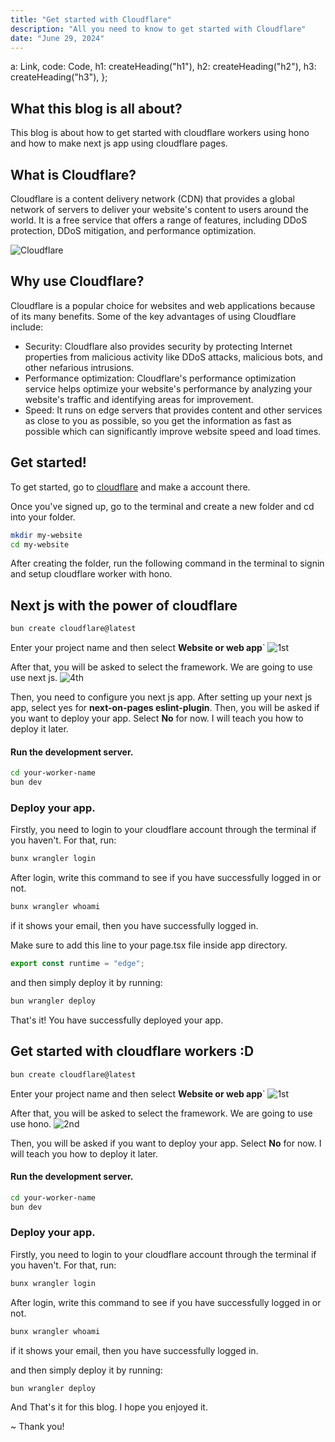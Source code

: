 ```yaml
---
title: "Get started with Cloudflare"
description: "All you need to know to get started with Cloudflare"
date: "June 29, 2024"
---
```



  a: Link,
  code: Code,
  h1: createHeading("h1"),
  h2: createHeading("h2"),
  h3: createHeading("h3"),
};

## What this blog is all about?
This blog is about how to get started with cloudflare workers using hono and how to make next js app using cloudflare pages.

## What is Cloudflare?
Cloudflare is a content delivery network (CDN) that provides
a global network of servers to deliver your website's
content to users around the world. It is a free service 
that offers a range of features, including DDoS protection, 
DDoS mitigation, and performance optimization.

![Cloudflare](/images/cloudflare/cfog.png)

## Why use Cloudflare?
Cloudflare is a popular choice for websites and web applications
because of its many benefits. Some of the key advantages of 
using Cloudflare include:
- Security: Cloudflare also provides security by protecting Internet properties from malicious activity like DDoS attacks, malicious bots, and other nefarious intrusions.
- Performance optimization: Cloudflare's performance optimization service helps optimize your website's performance by analyzing your website's traffic and identifying areas for improvement.  
- Speed: It runs on edge servers that provides content and other services as close to you as possible, so you get the information as fast as possible which can significantly improve website speed and load times.

## Get started!
To get started, go to [cloudflare](https://dash.cloudflare.com/sign-up) and make a account there. 

Once you've signed up, go to the terminal and create a new folder and cd into your folder.
```bash
mkdir my-website
cd my-website
```

After creating the folder, run the following
command in the terminal to signin and setup
 cloudflare worker with hono.

## Next js with the power of cloudflare
```bash
bun create cloudflare@latest
```
Enter your project name and then select **Website or web app**`
![1st](/images/cloudflare/1st.png)

After that, you will be asked to select the framework. We are going to use use next js.
![4th](/images/cloudflare/4th.png)

Then, you need to configure you next js app. After setting up your next js app, select yes for **next-on-pages eslint-plugin**.
Then, you will be asked if you want to deploy your app. Select **No** for now. I will teach you how to deploy it later.

#### Run the development server.
```bash
cd your-worker-name
bun dev
```

### Deploy your app.

Firstly, you need to login to your cloudflare account through the terminal if you haven't. For that, run:
```bash
bunx wrangler login
```

After login, write this command to see if you have successfully logged in or not.
```bash
bunx wrangler whoami 
```
if it shows your email, then you have successfully logged in.


Make sure to add this line to your page.tsx file inside app directory.
```js
export const runtime = "edge";
```

and then simply deploy it by running:

```bash
bun wrangler deploy
```
That's it! You have successfully deployed your app.



## Get started with cloudflare workers :D
```bash
bun create cloudflare@latest
```
Enter your project name and then select **Website or web app**`
![1st](/images/cloudflare/1st.png)

After that, you will be asked to select the framework. We are going to use use hono.
![2nd](/images/cloudflare/2nd.png)

Then, you will be asked if you want to deploy your app. Select **No** for now. I will teach you how to deploy it later.

#### Run the development server.
```bash
cd your-worker-name
bun dev
```

### Deploy your app.

Firstly, you need to login to your cloudflare account through the terminal if you haven't. For that, run:
```bash
bunx wrangler login
```

After login, write this command to see if you have successfully logged in or not.
```bash
bunx wrangler whoami 
```
if it shows your email, then you have successfully logged in.

and then simply deploy it by running:

```bash
bun wrangler deploy
```
And That's it for this blog. I hope you enjoyed it.

~ Thank you!
